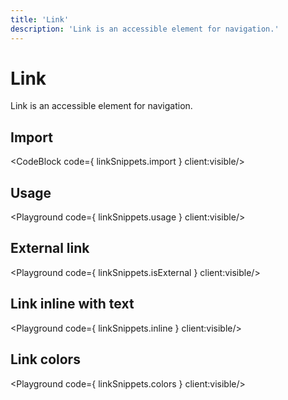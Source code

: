 ```yaml
---
title: 'Link'
description: 'Link is an accessible element for navigation.'
---
```


# Link

Link is an accessible element for navigation.

## Import
<CodeBlock code={ linkSnippets.import } client:visible/>

## Usage
<Playground code={ linkSnippets.usage } client:visible/>

## External link
<Playground code={ linkSnippets.isExternal } client:visible/>

## Link inline with text
<Playground code={ linkSnippets.inline } client:visible/>

## Link colors
<Playground code={ linkSnippets.colors } client:visible/>

